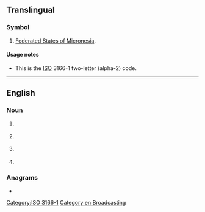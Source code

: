 {{also|fm|Fm|.fm|f.m.|F&M}}
==Translingual==

===Symbol===
{{head|mul|symbol}}

# [[Federated States of Micronesia]].

====Usage notes====
* This is the [[ISO]] 3166-1 two-letter (alpha-2) code.

[[Category:ISO 3166-1]]

----

==English==

===Noun===
{{en-noun|~}}

# {{lb|en|uncountable}} {{initialism of|en|frequency modulation}}
# {{lb|en|countable}} {{abbreviation of|en|field marshal}}
# {{lb|en|countable}} {{abbreviation of|en|finance minister}}
# {{lb|en|countable}} {{abbreviation of|en|foreign minister}}

===Anagrams===
* {{anagrams|en|a=fm|M-F|MF}}

[[Category:en:Broadcasting]]